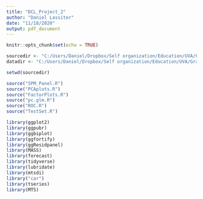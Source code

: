 ```yaml
---
title: "DCL_Project_2"
author: "Daniel Lassiter"
date: "11/18/2020"
output: pdf_document
---
```


```r
knitr::opts_chunk$set(echo = TRUE)
```



```r
sourcedir <- "C:/Users/Daniel/Dropbox/Self organization/Education/UVA/Graduate School/Coursework/Fall_2020/SYS 6021 Linear Statistical Models/Source"
datadir <- "C:/Users/Daniel/Dropbox/Self organization/Education/UVA/Graduate School/Coursework/Fall_2020/SYS 6021 Linear Statistical Models/Data/Spam"

setwd(sourcedir)

source("SPM_Panel.R")
source("PCAplots.R")
source("FactorPlots.R")
source("pc.glm.R")
source("ROC.R")
source("TestSet.R")

library(ggplot2)
library(ggpubr)
library(ggbiplot)
library(ggfortify)
library(ggResidpanel)
library(MASS)
library(forecast)
library(tidyverse)
library(lubridate)
library(mtsdi)
library("car")
library(tseries)
library(MTS)

```



```r

```

